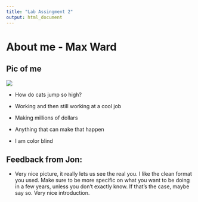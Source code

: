 ---
title: "Lab Assingment 2"
output: html_document
---



# About me - Max Ward
## Pic of me
![](Max.jpg)

* How do cats jump so high? 

* Working and then still working at a cool job

* Making millions of dollars

* Anything that can make that happen

* I am color blind

## Feedback from Jon:
* Very nice picture, it really lets us see the real you.  I like the clean format you used.  Make sure to be more specific on what you want to be doing in a few years, unless you don't exactly know.  If that's the case, maybe say so.  Very nice introduction.


